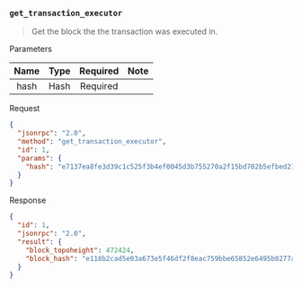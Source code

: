### `get_transaction_executor`

> Get the block the the transaction was executed in.

Parameters

|       Name          |   Type  | Required |                      Note                        |
|:-------------------:|:-------:|:--------:|:------------------------------------------------:|
|  hash               | Hash    | Required |                                                  |

Request
```json
{
  "jsonrpc": "2.0",
  "method": "get_transaction_executor",
  "id": 1,
  "params": {
    "hash": "e7137ea8fe3d39c1c525f3b4ef0045d3b755270a2f15bd702b5efbed2129c58e"
  }
}
```

Response
```json
{
  "id": 1,
  "jsonrpc": "2.0",
  "result": {
    "block_topoheight":	472424,
    "block_hash": "e118b2cad5e03a673e5f46df2f8eac759bbe65852e6495b0277a043cdc64171b"
  }
}
```